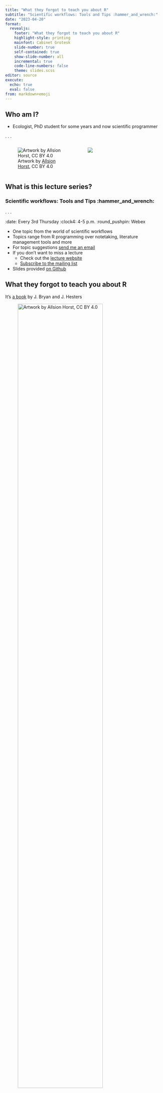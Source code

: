 ```yaml
---
title: "What they forgot to teach you about R"
subtitle: "Scientific workflows: Tools and Tips :hammer_and_wrench:"
date: "2023-04-20"
format: 
  revealjs:
    footer: "What they forgot to teach you about R"
    highlight-style: printing
    mainfont: Cabinet Grotesk
    slide-number: true
    self-contained: true
    show-slide-number: all
    incremental: true
    code-line-numbers: false
    theme: slides.scss
editor: source
execute: 
  echo: true
  eval: false
from: markdown+emoji
---
```


## Who am I?

- Ecologist, PhD student for some years and now scientific programmer

. . .

::: {.columns}


::: {.column width="50%"}
:::{.fragement}
![Artwork by [Allsion Horst](https://allisonhorst.com), CC BY 4.0](images/2023_04_20_what_they_forgot_to_teach_you/R_rain.gif){fig-alt="Animated gif of the R logo under a dark rain cloud, with pelting rain coming down."}
:::
:::

::: {.column width="50%"}
::: {.fragment}

![](images/2023_04_20_what_they_forgot_to_teach_you/R_love.gif){fig-alt="Animated gif of the R logo with magenta and red hearts moving upward in a loop to the left of the \"R.\""}

:::
:::
:::

## What is this lecture series?

### Scientific workflows: Tools and Tips :hammer_and_wrench:
. . .

:date: Every 3rd Thursday :clock4: 4-5 p.m. :round_pushpin: Webex

- One topic from the world of scientific workflows
- Topics range from R programming over notetaking, literature management tools and more
- For topic suggestions [send me an email](mailto:selina.baldauf@fu-berlin.de)
- If you don't want to miss a lecture
  - Check out the [lecture website](https://www.bcp.fu-berlin.de/en/graduiertenzentrum/promovierende/veranstaltungen/workshops/lecture-SB/index.html)
  - [Subscribe to the mailing list](https://lists.fu-berlin.de/listinfo/toolsAndTips)
- Slides provided [on Github](https://selinazitrone.github.io/lecture_series/)

## What they forgot to teach you about R

 It's [a book](https://rstats.wtf/) by J. Bryan and J. Hesters

![Artwork by [Allsion Horst](https://allisonhorst.com), CC BY 4.0](images/2023_04_20_what_they_forgot_to_teach_you/18_course_content.png){fig-alt="An exasperated teacher holding a box that says \"Another important thing\" walks towards a box labeled \"course content\", where different unruly topics labeled \"essential\", \"core\" etc. are leaping out and running away." width="80%"}

## Chaotic projects and workflows ...

... can make even small changes frustrating and difficult.
  
![Artwork by [Allsion Horst](https://allisonhorst.com), CC BY 4.0](images/2023_04_20_what_they_forgot_to_teach_you/02_kitchen_chaos.png){fig-alt="A frustrated looking little monster in front of a very disorganized cooking area, with smoke and fire coming from a pot surrounded by a mess of bowls, utensils, and scattered ingredients."}

## Background

- **Reproducibility** :arrows_counterclockwise: 
  - Can someone else reproduce my results?
- **Reliability** 🏋 
  - Will my code work in the future?
- **Reusability** :gear: 
  - Can someone else actually use my code?
  
. . .
  
Today: Talk **best practice** rules to write clean, clear and maintainable code.

In other words: How to clean the kitchen?



# First things first
Project setup and structure

## Use R Studio projects

**Always** make your project an R Studio Project (if possible)!

. . .

::: {.columns}

::: {.column width="60%"}

- Keep your files together
- An R Studio Project is just a normal directory with an `*.Rproj` file
  - double-click this file to open your project in R Studio
  
- Advantages:

  - Easy to navigate in R Studio
  - Project root is the working directory
  - Open multiple projects in separate R Studio instances
:::

::: {.column width="35%"}

![](images/2023_04_20_what_they_forgot_to_teach_you/04_folder_structures_rstudio.png)
:::
:::

## Create an R Studio Project

. . .

::: {.fragment}

### From scratch:

::: {.nonincremental}

1. `File -> New Project -> New Directory -> New Project`
2. Enter a directory name (this will be the name of your project)
3. Choose the directory where the project should be initiated
4. `Create Project`

:::
:::

::: {.fragment}

### Associate an existing folder with an R Studio Project:

::: {.nonincremental}


1. `File -> New Project -> Existing Directory`
2. Choose your project folder
3. `Create Project`

:::
:::

## Navigate an R Studio Project

You can use the `Files` pane in R Studio to interact with your project folder:

::: {.columns}

::: {.column width="50%"}

- Navigate and open files
- Create files and folders
- Rename and delete
- ...

:::

::: {.column width="50%"}

![](images/2023_04_20_what_they_forgot_to_teach_you/06_RStudio_project_navigation.png)
:::

:::

## Set up your project

. . .

R Studio offers a lot of settings and options. 

So have a :coffee: and check out `Tools -> Global Options` and all the other buttons.

- [R Studio cheat sheet](https://raw.githubusercontent.com/rstudio/cheatsheets/master/rstudio-ide.pdf) that explains all the buttons
- Update R Studio from time to time to get new settings (`Help -> Check for Updates`)

## Set up your project

R Studio offers a lot of settings and options.

::: {.columns}

::: {.column width="60%"}

Most important setting for reproducibility:

- Never save or restore your work space as `.Rdata` -> You always want to start working with a clean slate

:::

::: {.column width="35%"}

::: {.fragment}
![](images/2023_04_20_what_they_forgot_to_teach_you/15_settings_workspace.png)
:::
:::
:::

## Name your files properly

Your collaborators and your future self will love you for this.

. . .

### Principles [^1]

File names should be

  1. Machine readable
  2. Human readable
  3. Working with default file ordering
  
[^1]: From [this talk](https://speakerdeck.com/jennybc/how-to-name-files) by J. Bryan

## 1. Machine readable file names

Names should allow for easy **searching**, **grouping** and **extracting information** 
from file names.

. . .

- No space & special characters

. . .

#### Bad examples :x:

:page_facing_up: `2023-04-20 temperature göttingen.csv ` <br>
:page_facing_up: `2023-04-20 rainfall göttingen.csv ` <br>

::: {.fragment}

#### Good examples :heavy_check_mark: 

:page_facing_up: `2023-04-20_temperature_goettingen.csv ` <br>
:page_facing_up: `2023-04-20_rainfall_goettingen.csv ` <br>

:::

## 2. Human readable file names

Which file names would you like to read at 4 a.m. in the morning?

- File names should reveal the file content
- Use separators to make it readable

. . .

#### Bad examples :x:

:page_facing_up: `01preparedataforanalysis.R` <br>
:page_facing_up: `01firstscript.R` <br>

::: {.fragment}

#### Good examples :heavy_check_mark: 

:page_facing_up: `01_prepare-data-for-analysis.R` <br>
:page_facing_up: `01_lm-temperature-trend.R` <br>

:::

## 3. Default ordering

If you order your files by name, the ordering should make sense:

- (Almost) always put something numeric first
  - Left-padded numbers (`01`, `02`, ...)
  - Dates in `YYYY-MM-DD` format

. . .

#### Chronological order

:page_facing_up: `2023-04-20_temperature_goettingen.csv ` <br>
:page_facing_up: `2023-04-21_temperature_goettingen.csv ` <br>

:::: {.fragment}

#### Logical order

:page_facing_up: `01_prepare-data.R` <br>
:page_facing_up: `02_lm-temperature-trend.R` <br>

:::

# Let's start coding

## Write beautiful code

![Artwork by [Allsion Horst](https://allisonhorst.com), CC BY 4.0](images/2023_04_20_what_they_forgot_to_teach_you/17_beatuiful_code.png)

- Try to write code that others (i.e. future you) can understand
- Follow standards for readable and maintainable code
  - For R: [tidyverse style guide](https://style.tidyverse.org/index.html) defines code organization, syntax standards, ...

## Standard code structure

. . .

::: {.columns}

::: {.column width="50%"}
::: {.nonincremental}

1. General comment with purpose of the script, author, ...
2. `library()` calls on top
3. Set default variables and global options
4. Source additional code
5. Write the actual code, starting with loading all data files
:::
:::

::: {.column width="50%"}


```r
# This code replicates figure 2 from the
# Baldauf et al. 2022 Journal of Ecology paper.
# Authors: Selina Baldauf, Jane Doe, Jon Doe

library(tidyverse)
library(vegan)

# set defaults
input_file <- "data/results.csv"

# source files
source("R/my_cool_function.R")

# read input
input_data <- read_csv(input_file)
```

:::
:::

## Mark sections

- Use comments to break up your file into sections

. . .

```r
# Load data ---------------------------------------------------------------

input_data <- read_csv(input_file)

# Plot data ---------------------------------------------------------------

ggplot(input_data, aes(x = x, y = y)) +
  geom_point()
```

- Insert a section label with `Ctrl/Cmd + Shift`
- Navigate sections in the file outline

. . .

![](images/2023_04_20_what_they_forgot_to_teach_you/07_document_outline.png){width="80%"}


## Modularize your Code

- Don't put all your code into one long file (hard to maintain)
  - Write multiple files that can be called sequentially
    - E.g. `01_prepare-data.R`, `02_lm-temperature-trend.R`, `03_plot-temperture-trends.R`
  - Write functions that can be called in other scripts
    - Use the `source()` function to source these files
    - Have one main workflow script that calls these functions sequentially

## Use save paths

To read and write files, you need to tell R where to find them. 

. . .

Common workflow: set **working directory** with `setwd()`, then read files from there. But to this [Jenny Bryan said](https://www.tidyverse.org/blog/2017/12/workflow-vs-script/):

. . .

> If the first line of your R script is <br>
  `setwd("C:\Users\jenny\path\that\only\I\have")` <br>
  I will come into your office and SET YOUR COMPUTER ON FIRE :fire:.
  
. . .

#### Why?

This is **100% not reproducible**: Your computer at exactly this time is (probably) the only one in the world that has this working directory

. . .

Avoid `setwd()` if it is possible in any way!

## Avoid `setwd()`

. . .

Use R Studio projects

  - Project root is automatically the working directory
  - Give your project to a friend at it will work on their machine as well

. . .

Instead of

```r
# my unique path from hell with white space and special characters 
setwd("C:/Users/Selina's PC/My Projects/Göttingen Temperatures/temperatures")

read_csv("data/2023-04-20_temperature_goettingen.csv")
```

. . .

You just need
  
```r
read_csv("data/2023-04-20_temperature_goettingen.csv")
```

. . .

If you don't use R Studio Projects, have a look at the [`{here}` package](https://here.r-lib.org/) for reproducible paths

## Coding style - Object names

. . .

- Variables and function names should only have lowercase letters, numbers, and `_`
- Use `snake_case` for longer variable names
- Try to use concise but meaningful names

. . .

```r
# Good
day_one
day_1

# Bad
DayOne
dayone
first_day_of_the_month
dm1
```

## Coding style - Spacing

. . .

::: {.nonincremental}

- Always put spaces after a comma

:::

```r
# Good
x[, 1]

# Bad
x[ , 1]
x[,1]
x[ ,1]
```

## Coding style - Spacing

::: {.nonincremental}

- Always put spaces after a comma
- No spaces around parentheses for normal function calls

:::

```r
# Good
mean(x, na.rm = TRUE)

# Bad
mean (x, na.rm = TRUE)
mean ( x, na.rm = TRUE )
```

## Coding style - Spacing

::: {.nonincremental}

- Always put spaces after a comma
- No spaces around parentheses for normal function calls
- Spaces around most operators (`<-`, `==`, `+`, etc.)

:::

```r
# Good
height <- (feet * 12) + inches
mean(x, na.rm = TRUE)

# Bad
height<-feet*12+inches
mean(x, na.rm=TRUE)
```


## Coding style - Spacing

::: {.nonincremental}

- Always put spaces after a comma
- No spaces around parentheses for normal function calls
- Spaces around most operators (`<-`, `==`, `+`, etc.)
- Spaces before pipes (`%>%`, `|>`) followed by new line

:::

```r
# Good
iris %>%
  group_by(Species) %>%
  summarize_if(is.numeric, mean) %>%
  ungroup()

# Bad
iris %>% group_by(Species) %>% summarize_all(mean) %>% ungroup() 
```

## Coding style - Spacing

::: {.nonincremental}

- Always put spaces after a comma
- No spaces around parentheses for normal function calls
- Spaces around most operators (`<-`, `==`, `+`, etc.)
- Spaces before pipes (`%>%`, `|>`) followed by new line
- Spaces before `+` in ggplot followed by new line

:::

```r
# Good
ggplot(aes(x = Sepal.Width, y = Sepal.Length, color = Species)) +
  geom_point()

# Bad
ggplot(aes(x = Sepal.Width, y = Sepal.Length, color = Species))+geom_point()
```

## Coding style - Line width

Try to limit your line width to 80 characters.

- You don't want to scroll to the right to read all code
- 80 characters can be displayed on most displays and programs
- Split your code into multiple lines if it is too long
  - See this grey vertical line in R Studio?

. . .

```r
# Bad
iris %>%
  group_by(Species) %>%
  summarise(Sepal.Length = mean(Sepal.Length), Sepal.Width = mean(Sepal.Width), Species = n_distinct(Species))

# Good
iris %>%
  group_by(Species) %>%
  summarise(
    Sepal.Length = mean(Sepal.Length),
    Sepal.Width = mean(Sepal.Width),
    Species = n_distinct(Species)
  )
```

## Coding style

Do I really have to remember all of this?

. . .

Luckily, no! R and R Studio provide some nice helpers

## Coding style helpers - R Studio

R Studio has style diagnostics that tell you where something is wrong

- `Tools -> Gloabl Options -> Code -> Diagnostics`

. . .

::: {.columns}

::: {.column width="65%"}

![](images/2023_04_20_what_they_forgot_to_teach_you/08_global_options_style.png)

:::

::: {.column width="35%"}
![](images/2023_04_20_what_they_forgot_to_teach_you/09_style_warning.png)
:::

:::

## Coding style helpers - `{lintr}`

The [`lintr` package](https://github.com/jimhester/lintr) analyses your code files or entire project and tells you what to fix.

. . .

```r
# install the package before you can use it
install.packages("lintr")
# lint specific file
lintr::lint(filename = "analysis/01_prepare_data.R")
# lint a directory (by default the whole project)
lintr::lint_dir()
```

## Coding style helpers - `{lintr}`

![](images/2023_04_20_what_they_forgot_to_teach_you/16_lintr_output.png){fig-align="center"}

## Coding style helpers - `{styler}`

The [styler package](http://styler.r-lib.org/) package automatically styles your files and projects
according to the tidyverse style guide.

. . .

```r
# install from CRAN
install.packages("styler")
```

- Use the R Studio `Addins` for styler:

. . .

![](images/2023_04_20_what_they_forgot_to_teach_you/12_styler_options.png)

## Coding style helpers - `{styler}`

- Pro-Tip: Add a custom keyboard short cut to style your files
  - `Tools -> Modify Keyboard Shortcuts`
  
. . .
  
![](images/2023_04_20_what_they_forgot_to_teach_you/13_styler_shortcut.png)

## Manage dependencies with `{renv}`

::: {.columns}

::: {.column width="80%"}

**Idea**: Have a **project-local environment** with all packages needed by the project
  
- Keep log of the packages and versions you use
- Restore the local project library on other machines

:::

::: {.column width="20%"}

![](images/2023_04_20_what_they_forgot_to_teach_you/renv.png){fig-align="right"}

:::
:::

. . .

**Why this is useful?**

- Code will still work even if packages upgrade
- Collaborators can recreate your local project library with one function
- Explicit dependency file states all dependencies

. . .  

Check out the [renv website](https://rstudio.github.io/renv/articles/renv.html) for more information

## Manage dependencies with `{renv}`

```r
# Get started
install.packages("renv")
```

. . .

Very simple to use and integrate into your project workflow:

```r
# Step 1: initialize a project level R library
renv::init()
# Step 2: save the current status of your library to a lock file
renv::snapshot()
# Step 3: restore state of your project from renv.lock
renv::restore()
```

- Your collaborators only need to install the `renv` package, then they can also
call `renv::restore()`
- When you create an R Studio project there is a check mark to initialize with `renv`

# Summary

## Clean projects and workflows ...

... allow you and others to work productively.

![Artwork by [Allsion Horst](https://allisonhorst.com), CC BY 4.0](images/2023_04_20_what_they_forgot_to_teach_you/03_kitchen_clean.png){fig-alt="An organized kitchen with sections labeled \"tools\", \"report\" and \"files\", while a monster in a chef's hat stirs in a bowl labeled \"code.\""}

## Take aways

There are a lot of things that require minimal effort and that you can start to implement into your workflow NOW

1. Use R Studio projects -> Avoid `setwd()`!
2. Keep your projects clean
  - Sort your files into folders
  - Give your files meaningful names
3. Use `styler` to style your code automatically 
4. Use `lintr` and let R analyse your project
5. Consider `renv` for project local environments

## Outlook

Of course there is much more:

- Version control with Git
- Using R packages to build a research compendium
- Docker containers for full reproducibility
- ...

. . . 

But this is for another time

## Next lecture

. . .

#### Package your research in an R :package:

A research compendium is a **collection of all the digital parts of your research projects** (data, code, documents). R packages have a similar structure and therefore can be used to publish a fully reproducible version of your project.

[Paper: Packaging data analytical work reproducibly using R (and friends) by Ben Marwick](https://peerj.com/preprints/3192v2/)

. . .

:date: 11th May :clock4: 4-5 p.m. :round_pushpin: Webex

- For topic suggestions and/or feedback [send me an email](mailto:selina.baldauf@fu-berlin.de)

- [Subscribe to the mailing list](https://lists.fu-berlin.de/listinfo/toolsAndTips)

# Thank you for your attention :) 
Questions?

# References

:::{.nonincremental}

- [What they forgot to teach you about R book](https://rstats.wtf/) by Jenny Bryan and Jim Hester
- [Blogpost](https://www.tidyverse.org/blog/2017/12/workflow-vs-script/) by Jenny Bryan on good project-oriented workflows
- [R best practice blogpost](https://kdestasio.github.io/post/r_best_practices/) by Krista L. DeStasio
- [Book about coding style for R](https://style.tidyverse.org/): The tidyverse style guide
- [The Turing way book](https://the-turing-way.netlify.app/index.html) General concepts and things to think about regarding reproducible research

- [renv package website](https://rstudio.github.io/renv/articles/renv.html)
- [styler package website](https://styler.r-lib.org/)
- [lintr package website](https://lintr.r-lib.org/)

:::